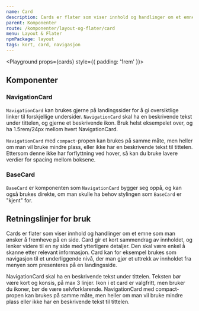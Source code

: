 ```yaml
---
name: Card
description: Cards er flater som viser innhold og handlinger om et emne som man ønsker å fremheve på en side.
parent: Komponenter
route: /komponenter/layout-og-flater/card
menu: Layout & Flater
npmPackage: layout
tags: kort, card, navigasjon
---
```



<PageHeader />

<Playground props={cards} style={{ padding: '1rem' }}>
  <NavigationCard></NavigationCard>
</Playground>

## Komponenter

### NavigationCard

<ImportStatement imports="NavigationCard" />
<Props of={NavigationCard} />

`NavigationCard` kan brukes gjerne på landingssider for å gi oversiktlige linker til forskjellige undersider. `NavigationCard` skal ha en beskrivende tekst under tittelen, og gjerne et beskrivende ikon.
Bruk helst eksempelet over, og ha 1.5rem/24px mellom hvert NavigationCard.

`NavigationCard` med `compact`-propen kan brukes på samme måte, men heller om man vil bruke mindre plass, eller ikke har en beskrivende tekst til tittelen.
Ettersom denne ikke har forflyttning ved hover, så kan du bruke lavere verdier for spacing mellom boksene.

### BaseCard

<ImportStatement imports="BaseCard" />
<Props of={BaseCard} />

`BaseCard` er komponenten som `NavigationCard` bygger seg oppå, og kan også brukes direkte, om man skulle ha behov stylingen som `BaseCard` er "kjent" for.

## Retningslinjer for bruk

Cards er flater som viser innhold og handlinger om et emne som man ønsker å fremheve på en side.
Card gir et kort sammendrag av innholdet, og lenker videre til en ny side med ytterligere detaljer.
Den skal være enkel å skanne etter relevant informasjon. Card kan for eksempel brukes som navigasjon
til et underliggende nivå, der man gjør et uttrekk av innholdet fra menyen som presenteres på en landingsside.

NavigationCard skal ha en beskrivende tekst under tittelen. Teksten bør være kort og konsis, på max 3 linjer.
Ikon i et card er valgfritt, men bruker du ikoner, bør de være selvforklarende.
NavigationCard med compact-propen kan brukes på samme måte, men heller om man vil bruke mindre plass eller ikke har en beskrivende tekst til tittelen.
